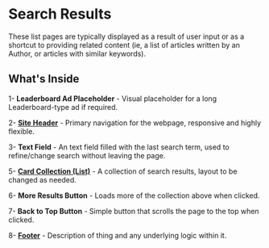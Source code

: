 
<Meta title="Components/Templates/List Pages/Search Results"/>

# Search Results

These list pages are typically displayed as a result of user input or as a shortcut to providing related content (ie, a list of articles written by an Author, or articles with similar keywords).

## What's Inside

1- **Leaderboard Ad Placeholder** - Visual placeholder for a long Leaderboard-type ad if required.

2- **[Site Header]()** - Primary navigation for the webpage, responsive and highly flexible.

3- **Text Field** - An text field filled with the last search term, used to refine/change search without leaving the page.

5- **[Card Collection (List)](https://storybook.nypr.digital/latest/index.html?path=/docs/components-organisms-card-collection--right-rail)** - A collection of search results, layout to be changed as needed.

6- **More Results Button** - Loads more of the collection above when clicked.

7- **Back to Top Button** - Simple button that scrolls the page to the top when clicked.

8- **[Footer](https://storybook.nypr.digital/latest/index.html?path=/docs/components-organisms-footer--footer-config-1)** - Description of thing and any underlying logic within it.
